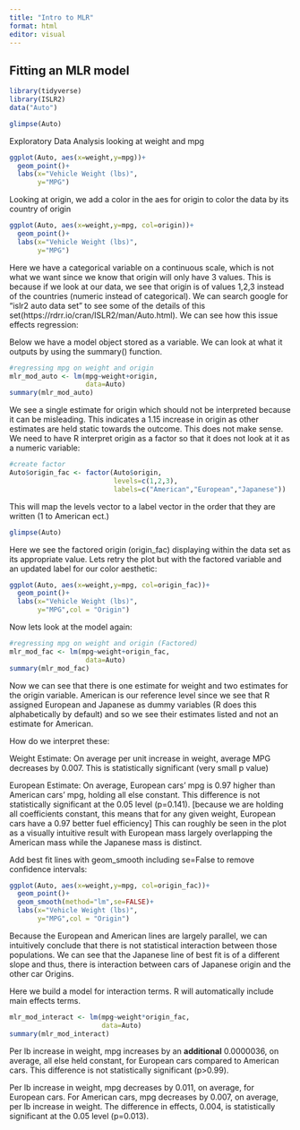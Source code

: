 ```yaml
---
title: "Intro to MLR"
format: html
editor: visual
---
```


## Fitting an MLR model

```r
library(tidyverse)
library(ISLR2)
data("Auto")
```

```r
glimpse(Auto)
```

Exploratory Data Analysis looking at weight and mpg

```r
ggplot(Auto, aes(x=weight,y=mpg))+
  geom_point()+
  labs(x="Vehicle Weight (lbs)", 
       y="MPG")
```

Looking at origin, we add a color in the aes for origin to color the data by its country of origin

```r
ggplot(Auto, aes(x=weight,y=mpg, col=origin))+
  geom_point()+
  labs(x="Vehicle Weight (lbs)", 
       y="MPG")
```

Here we have a categorical variable on a continuous scale, which is not what we want since we know that origin will only have 3 values. This is because if we look at our data, we see that origin is of values 1,2,3 instead of the countries (numeric instead of categorical). We can search google for "islr2 auto data set" to see some of the details of this set(https://rdrr.io/cran/ISLR2/man/Auto.html). We can see how this issue effects regression:

Below we have a model object stored as a variable. We can look at what it outputs by using the summary() function.

```r
#regressing mpg on weight and origin
mlr_mod_auto <- lm(mpg~weight+origin,
                   data=Auto)
summary(mlr_mod_auto)
```

We see a single estimate for origin which should not be interpreted because it can be misleading. This indicates a 1.15 increase in origin as other estimates are held static towards the outcome. This does not make sense. We need to have R interpret origin as a factor so that it does not look at it as a numeric variable:

```r
#create factor
Auto$origin_fac <- factor(Auto$origin,
                          levels=c(1,2,3),
                          labels=c("American","European","Japanese"))
```

This will map the levels vector to a label vector in the order that they are written (1 to American ect.)

```r
glimpse(Auto)
```

Here we see the factored origin (origin_fac) displaying within the data set as its appropriate value. Lets retry the plot but with the factored variable and an updated label for our color aesthetic:

```r
ggplot(Auto, aes(x=weight,y=mpg, col=origin_fac))+
  geom_point()+
  labs(x="Vehicle Weight (lbs)", 
       y="MPG",col = "Origin")
```

Now lets look at the model again:

```r
#regressing mpg on weight and origin (Factored)
mlr_mod_fac <- lm(mpg~weight+origin_fac,
                   data=Auto)
summary(mlr_mod_fac)
```

Now we can see that there is one estimate for weight and two estimates for the origin variable. American is our reference level since we see that R assigned European and Japanese as dummy variables (R does this alphabetically by default) and so we see their estimates listed and not an estimate for American.

How do we interpret these:

Weight Estimate: On average per unit increase in weight, average MPG decreases by 0.007. This is statistically significant (very small p value)

European Estimate: On average, European cars' mpg is 0.97 higher than American cars' mpg, holding all else constant. This difference is not statistically significant at the 0.05 level (p=0.141). \[because we are holding all coefficients constant, this means that for any given weight, European cars have a 0.97 better fuel efficiency\] This can roughly be seen in the plot as a visually intuitive result with European mass largely overlapping the American mass while the Japanese mass is distinct.

Add best fit lines with geom_smooth including se=False to remove confidence intervals:

```r
ggplot(Auto, aes(x=weight,y=mpg, col=origin_fac))+
  geom_point()+
  geom_smooth(method="lm",se=FALSE)+
  labs(x="Vehicle Weight (lbs)", 
       y="MPG",col = "Origin")
```

Because the European and American lines are largely parallel, we can intuitively conclude that there is not statistical interaction between those populations. We can see that the Japanese line of best fit is of a different slope and thus, there is interaction between cars of Japanese origin and the other car Origins.

Here we build a model for interaction terms. R will automatically include main effects terms.

```r
mlr_mod_interact <- lm(mpg~weight*origin_fac,
                       data=Auto)
summary(mlr_mod_interact)
```

Per lb increase in weight, mpg increases by an **additional** 0.0000036, on average, all else held constant, for European cars compared to American cars. This difference is not statistically significant (p\>0.99).

Per lb increase in weight, mpg decreases by 0.011, on average, for European cars. For American cars, mpg decreases by 0.007, on average, per lb increase in weight. The difference in effects, 0.004, is statistically significant at the 0.05 level (p=0.013).
